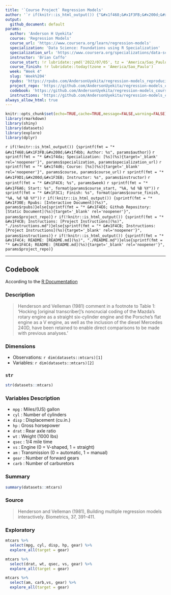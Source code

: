 ```yaml
---
title: '`Course Project` Regression Models'
author: '`r if(knitr::is_html_output()) {"&#x1f468;&#x1F3FB;&#x200d;&#x1f4bb; Anderson H Uyekita"} else {NULL}`'
output:
  github_document: default
params:
  author: 'Anderson H Uyekita'
  course: 'Regression Models'
  course_url: 'https://www.coursera.org/learn/regression-models'
  specialization: 'Data Science: Foundations using R Specialization'
  specialization_url: 'https://www.coursera.org/specializations/data-science-foundations-r'
  instructor: 'Brian Caffo'
  course_start: !r lubridate::ymd('2022/07/05', tz = 'America/Sao_Paulo')
  course_finish: !r lubridate::today(tzone = 'America/Sao_Paulo')
  week: "Week 4"
  slug: 'Week%204'
  rpubs: 'https://rpubs.com/AndersonUyekita/regression-models_reproducible-research'
  project_repo: 'https://github.com/AndersonUyekita/regression-models_course-project'
  codebook: 'https://github.com/AndersonUyekita/regression-models_course-project/blob/master/codebook.md'
  instructions: 'https://github.com/AndersonUyekita/regression-models_course-project/blob/master/instructions.md'
always_allow_html: true
---
```


```r
knitr::opts_chunk$set(echo=TRUE,cache=TRUE,message=FALSE,warning=FALSE)
library(rmarkdown)
library(shiny)
library(datasets)
library(explore)
library(dplyr)
```

`r if(!knitr::is_html_output()) {sprintf(fmt = "* &#x1f468;&#x1F3FB;&#x200d;&#x1f4bb; Author: %s", params$author)}`
`r sprintf(fmt = "* &#x1f4da; Specialization: [%s](%s){target='_blank' rel='noopener'}", params$specialization, params$specialization_url)`
`r sprintf(fmt = "* &#x1f4d6; Course: [%s](%s){target='_blank' rel='noopener'}", params$course, params$course_url)`
    `r sprintf(fmt = "* &#x1F9D1;&#x200d;&#x1F3EB; Instructor: %s", params$instructor)`
`r sprintf(fmt = "* &#x1F4C6; %s", params$week)`
    `r sprintf(fmt = "* &#x1F6A6; Start: %s", format(params$course_start, "%A, %d %B %Y"))`
    `r sprintf(fmt = "* &#x1F3C1; Finish: %s", format(params$course_finish, "%A, %d %B %Y"))`
`r if(!knitr::is_html_output()) {sprintf(fmt = "* &#x1F30E; Rpubs: [Interactive Document](%s)", params$rpubs)}else{sprintf(fmt = "* &#x1F4E6; Github Repository: [Static Document](%s){target='_blank' rel='noopener'}", params$project_repo)}`
`r if(!knitr::is_html_output()) {sprintf(fmt = "* &#x1F4CB; Instructions: [Project Instructions](%s)", "./instructions.md")}else{sprintf(fmt = "* &#x1F4CB; Instructions: [Project Instructions](%s){target='_blank' rel='noopener'}", params$instructions)}`
`r if(!knitr::is_html_output()) {sprintf(fmt = "* &#x1F4C4; README: [README.md](%s)", "./README.md")}else{sprintf(fmt = "* &#x1F4C4; README: [README.md](%s){target='_blank' rel='noopener'}", params$project_repo)}`

--------------------------------------------------------------------------------

## Codebook

According to the [R Documentation][1]

[1]: https://stat.ethz.ch/R-manual/R-devel/library/datasets/html/mtcars.html

### Description

> Henderson and Velleman (1981) comment in a footnote to Table 1: ‘Hocking [original transcriber]'s noncrucial coding of the Mazda's rotary engine as a straight six-cylinder engine and the Porsche's flat engine as a V engine, as well as the inclusion of the diesel Mercedes 240D, have been retained to enable direct comparisons to be made with previous analyses.’

### Dimensions

* Observations: `r dim(datasets::mtcars)[1]`
* Variables: `r dim(datasets::mtcars)[2]`

### `str`

```r
str(datasets::mtcars)
```

### Variables Description

* `mpg` : Miles/(US) gallon
* `cyl` : Number of cylinders
* `disp` : Displacement (cu.in.)
* `hp` : Gross horsepower
* `drat` : Rear axle ratio
* `wt` : Weight (1000 lbs)
* `qsec` : 1/4 mile time
* `vs` : Engine (0 = V-shaped, 1 = straight)
* `am` : Transmission (0 = automatic, 1 = manual)
* `gear` : Number of forward gears
* `carb` : Number of carburetors

### Summary

```r
summary(datasets::mtcars)
```

### Source

> Henderson and Velleman (1981), Building multiple regression models interactively. Biometrics, 37, 391–411.

### Exploratory

```r
mtcars %>% 
  select(mpg, cyl, disp, hp, gear) %>% 
  explore_all(target = gear)
```

```r
mtcars %>% 
  select(drat, wt, qsec, vs, gear) %>% 
  explore_all(target = gear)
```

```r
mtcars %>% 
  select(am, carb,vs, gear) %>% 
  explore_all(target = gear)
```